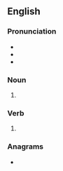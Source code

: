 {{also|Brews}}
==English==

===Pronunciation===
* {{IPA|en|/bɹuːz/}}
* {{homophones|en|bruise}}
* {{rhymes|en|uːz}}

===Noun===
{{head|en|noun form}}

# {{plural of|en|brew}}

===Verb===
{{head|en|verb form}}

# {{en-third-person singular of|brew}}

===Anagrams===
* {{anagrams|en|a=bersw|BWERs}}